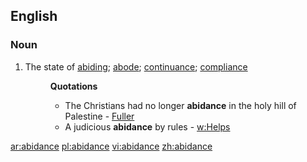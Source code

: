 ==English==

===Noun===
{{en-noun}}

# The state of [[abiding]]; [[abode]]; [[continuance]]; [[compliance]]
#:'''Quotations'''
#:*The Christians had no longer '''abidance''' in the holy hill of Palestine - [[Fuller]] <!-- Same as below -->
#:*A judicious '''abidance''' by rules - [[w:Helps]] <!-- Author? If so who? -->
{{attention|en}}

[[ar:abidance]]
[[pl:abidance]]
[[vi:abidance]]
[[zh:abidance]]